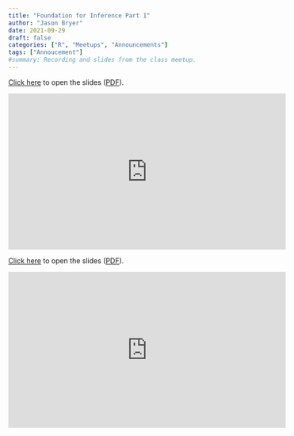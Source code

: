 ```yaml
---
title: "Foundation for Inference Part 1"
author: "Jason Bryer"
date: 2021-09-29
draft: false
categories: ["R", "Meetups", "Announcements"]
tags: ["Annoucement"]
#summary: Recording and slides from the class meetup.
---
```


[Click here](/slides/05-Foundation_for_Inference.html) to open the slides ([PDF](https://github.com/jbryer/DATA606Fall2021/blob/master/Slides/05-Foundation_for_Inference.pdf)). 

<iframe width="560" height="315" src="https://www.youtube.com/embed/PTxG7eQmK9s" title="YouTube video player" frameborder="0" allow="accelerometer; autoplay; clipboard-write; encrypted-media; gyroscope; picture-in-picture" allowfullscreen></iframe>

<!--more-->

[Click here](/slides/05-Foundation_for_Inference.html#1) to open the slides ([PDF](https://github.com/jbryer/DATA606Fall2021/blob/master/Slides/05-Foundation_for_Inference.pdf)). 

<iframe width="560" height="315" src="https://www.youtube.com/embed/PTxG7eQmK9s" title="YouTube video player" frameborder="0" allow="accelerometer; autoplay; clipboard-write; encrypted-media; gyroscope; picture-in-picture" allowfullscreen></iframe>

